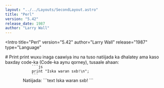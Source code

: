 ```yaml
---
layout: "../../Layouts/SecondLayout.astro"
title: "Perl"
version: "5.42"
release_date: 1987
author: "Larry Wall"
---
```



<Intro
  title="Perl"
  version="5.42"
  author="Larry Wall"
  release="1987"
  type="Language"
>
  
</Intro>

<Structure>
    <Section>
        # Print
        <Colorize color="somcheat-blue" is_both={true}>print</Colorize> wuxu inaga caawiya inu na tuso natiijada ka dhalatey ama kaso baxday code-ka (Code-ka aynu qorney), tusaale ahaan:
        <Code>
            ```js
            print "Iska waran sxb!\n";
            ```
        </Code>
        <Colorize color="somcheat-gray" is_both={true}>Natiijada:</Colorize>
        <Terminal>
            ```text
            Iska waran sxb!
            ```
        </Terminal>
    </Section>

</Structure>
